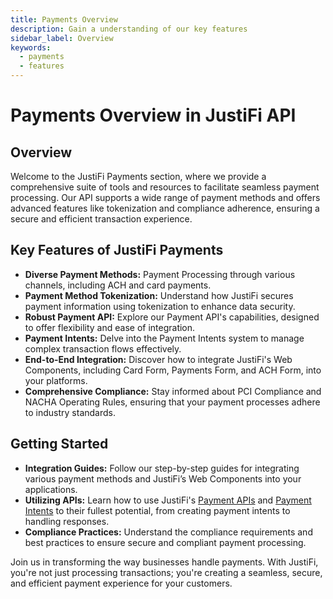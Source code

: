 ```yaml
---
title: Payments Overview
description: Gain a understanding of our key features
sidebar_label: Overview
keywords:
  - payments
  - features
---
```


# Payments Overview in JustiFi API

## Overview

Welcome to the JustiFi Payments section, where we provide a comprehensive suite of tools and
resources to facilitate seamless payment processing. Our API supports a wide range of payment
methods and offers advanced features like tokenization and compliance adherence, ensuring a
secure and efficient transaction experience.

## Key Features of JustiFi Payments

- **Diverse Payment Methods:** Payment Processing through various channels,
  including ACH and card payments.
- **Payment Method Tokenization:** Understand how JustiFi secures payment information using
  tokenization to enhance data security.
- **Robust Payment API:** Explore our Payment API's capabilities, designed to offer flexibility
  and ease of integration.
- **Payment Intents:** Delve into the Payment Intents system to manage complex transaction flows
  effectively.
- **End-to-End Integration:** Discover how to integrate JustiFi's Web Components, including Card
  Form, Payments Form, and ACH Form, into your platforms.
- **Comprehensive Compliance:** Stay informed about PCI Compliance and NACHA Operating Rules,
  ensuring that your payment processes adhere to industry standards.

## Getting Started

- **Integration Guides:** Follow our step-by-step guides for integrating various payment methods
  and JustiFi’s Web Components into your applications.
- **Utilizing APIs:** Learn how to use JustiFi's [Payment APIs](./paymentsApi.mdx) and
  [Payment Intents](./paymentIntents.mdx) to their fullest potential, from
  creating payment intents to handling responses.
- **Compliance Practices:** Understand the compliance requirements and best practices to ensure
  secure and compliant payment processing.

Join us in transforming the way businesses handle payments. With JustiFi, you're not just
processing transactions; you're creating a seamless, secure, and efficient payment experience
for your customers.
